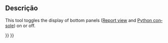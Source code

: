 <languages/>

<div lang="en" dir="ltr" class="mw-content-ltr">
{{Docnav
|[[Arch_Structure|Structure]]
|[[BIM_Preferences|Preferences]]
|[[BIM_Workbench|BIM]]
|IconL=Arch_Structure.svg
|IconR=
|IconC=Workbench_BIM.svg
}}
</div>

<div lang="en" dir="ltr" class="mw-content-ltr">
{{GuiCommand
|Name=BIM TogglePanels
|MenuLocation=Utils → Toggle bottom panels
|Workbenches=[[BIM_Workbench|BIM]]
}}
</div>

<span id="Description"></span>
==Descrição==

<div lang="en" dir="ltr" class="mw-content-ltr">
This tool toggles the display of bottom panels ([[Report_view|Report view]] and [[Python_console|Python console]]) on or off.
</div>


<div lang="en" dir="ltr" class="mw-content-ltr">
{{Docnav
|[[Arch_Structure|Structure]]
|[[BIM_Preferences|Preferences]]
|[[BIM_Workbench|BIM]]
|IconL=Arch_Structure.svg
|IconR=
|IconC=Workbench_BIM.svg
}}
</div>

{{BIM_Tools_navi{{#translation:}}}}
{{Userdocnavi{{#translation:}}}}